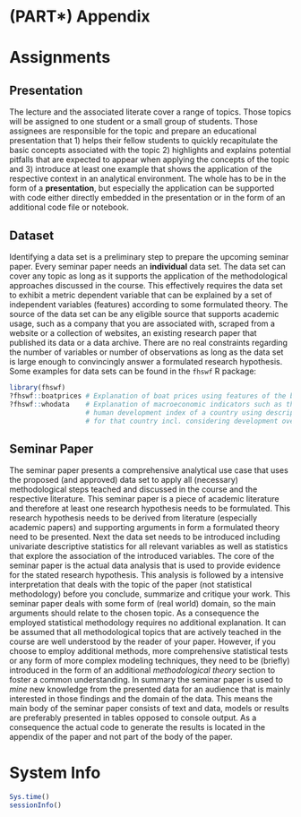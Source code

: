 # (PART\*) Appendix {-} 

# Assignments

## Presentation

The lecture and the associated literate cover a range of topics. Those topics will be assigned to one student or a small group of students. Those assignees are responsible for the topic and prepare an educational presentation that 1) helps their fellow students to quickly recapitulate the basic concepts associated with the topic 2) highlights and explains potential pitfalls that are expected to appear when applying the concepts of the topic and 3) introduce at least one example that shows the application of the respective context in an analytical environment. The whole has to be in the form of a **presentation**, but especially the application can be supported with code either directly embedded in the presentation or in the form of an additional code file or notebook.

## Dataset

Identifying a data set is a preliminary step to prepare the upcoming seminar paper. Every seminar paper needs an **individual** data set. The data set can cover any topic as long as it supports the application of the methodological approaches discussed in the course. This effectively requires the data set to exhibit a metric dependent variable that can be explained by a set of independent variables (features) according to some formulated theory. The source of the data set can be any eligible source that supports academic usage, such as a company that you are associated with, scraped from a website or a collection of websites, an existing research paper that published its data or a data archive. There are no real constraints regarding the number of variables or number of observations as long as the data set is large enough to convincingly answer a formulated research hypothesis. Some examples for data sets can be found in the `fhswf` R package:

```r
library(fhswf)
?fhswf::boatprices # Explanation of boat prices using features of the boat.
?fhswf::whodata    # Explanation of macroeconomic indicators such as the 
                   # human development index of a country using descriptives
                   # for that country incl. considering development over time.
```

## Seminar Paper

The seminar paper presents a comprehensive analytical use case that uses the proposed (and approved) data set to apply all (necessary) methodological steps teached and discussed in the course and the respective literature. This seminar paper is a piece of academic literature and therefore at least one research hypothesis needs to be formulated. This research hypothesis needs to be derived from literature (especially academic papers) and supporting arguments in form a formulated theory need to be presented. Next the data set needs to be introduced including univariate descriptive statistics for all relevant variables as well as statistics that explore the association of the introduced variables. The core of the seminar paper is the actual data analysis that is used to provide evidence for the stated research hypothesis. This analysis is followed by a intensive interpretation that deals with the topic of the paper (not statistical methodology) before you conclude, summarize and critique your work. This seminar paper deals with some form of (real world) domain, so the main arguments should relate to the chosen topic. As a consequence the employed statistical methodology requires no additional explanation. It can be assumed that all methodological topics that are actively teached in the course are well understood by the reader of your paper. However, if you choose to employ additional methods, more comprehensive statistical tests or any form of more complex modeling techniques, they need to be (briefly) introduced in the form of an additional *methodological theory* section to foster a common understanding. In summary the seminar paper is used to *mine* new knowledge from the presented data for an audience that is mainly interested in those findings and the domain of the data. This means the main body of the seminar paper consists of text and data, models or results are preferably presented in tables opposed to console output. As a consequence the actual code to generate the results is located in the appendix of the paper and not part of the body of the paper.

# System Info {-}

```r
Sys.time()
sessionInfo()
```

